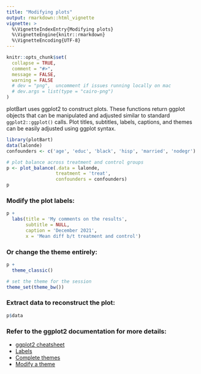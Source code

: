 ```yaml
---
title: "Modifying plots"
output: rmarkdown::html_vignette
vignette: >
  %\VignetteIndexEntry{Modifying plots}
  %\VignetteEngine{knitr::rmarkdown}
  %\VignetteEncoding{UTF-8}
---
```


```r
knitr::opts_chunk$set(
  collapse = TRUE,
  comment = "#>",
  message = FALSE,
  warning = FALSE
  # dev = "png",  uncomment if issues running locally on mac
  # dev.args = list(type = "cairo-png")
)
```

plotBart uses ggplot2 to construct plots. These functions return ggplot objects that can be manipulated and adjusted similar to standard `ggplot2::ggplot()` calls. Plot titles, subtitles, labels, captions, and themes can be easily adjusted using ggplot syntax.

```r
library(plotBart)
data(lalonde)
confounders <- c('age', 'educ', 'black', 'hisp', 'married', 'nodegr')

# plot balance across treatment and control groups
p <- plot_balance(.data = lalonde,
                  treatment = 'treat',
                  confounders = confounders)
p
```

### Modify the plot labels:

```r
p +
  labs(title = 'My comments on the results',
       subtitle = NULL,
       caption = 'December 2021',
       x = 'Mean diff b/t treatment and control')
```

### Or change the theme entirely:

```r
p + 
  theme_classic()

# set the theme for the session
theme_set(theme_bw())
```

### Extract data to reconstruct the plot:

```r
p$data
```


### Refer to the ggplot2 documentation for more details:
- [ggplot2 cheatsheet](https://ggplot2.tidyverse.org/)
- [Labels](https://ggplot2.tidyverse.org/reference/labs.html)
- [Complete themes](https://ggplot2.tidyverse.org/reference/ggtheme.html)
- [Modify a theme](https://ggplot2.tidyverse.org/reference/theme.html)
